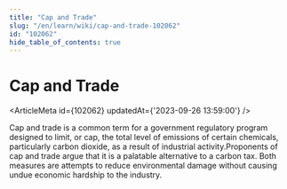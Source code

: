 ```yaml
---
title: "Cap and Trade"
slug: "/en/learn/wiki/cap-and-trade-102062"
id: "102062"
hide_table_of_contents: true
---
```



# Cap and Trade

<ArticleMeta id={102062} updatedAt={'2023-09-26 13:59:00'} />
<div className='border-solid border-b border-t-0 my-4 border-[var(--ifm-color-gray-300)]' />

Cap and trade is a common term for a government regulatory program designed to limit, or cap, the total level of emissions of certain chemicals, particularly carbon dioxide, as a result of industrial activity.Proponents of cap and trade argue that it is a palatable alternative to a carbon tax. Both measures are attempts to reduce environmental damage without causing undue economic hardship to the industry.

